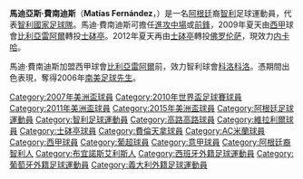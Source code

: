 {{noteta
|G1=laliga
|G2=南美球會
|G3=Football
|G4=uefa
|T=zh-hans:马蒂亚斯·费尔南德斯;zh-hk:馬迪亞斯·費南迪斯;zh-tw:馬蒂亞斯·費南德斯;
|1=zh-hans:马蒂亚斯;zh-hk:馬迪亞斯;zh-tw:馬蒂亞斯;
|2=zh-hans:马蒂·费尔南德斯;zh-hk:馬迪·費南迪斯;zh-tw:馬蒂·費南德斯;
|3=zh-hans:特维斯;zh-hk:迪維斯;zh-tw:特維斯;
|4=zh-hans:费尔南德斯;zh-hk:費南迪斯;zh-tw:費南德斯;
}}
{{Football player infobox
| name = 馬迪亞斯·費南迪斯<br>''Matías Fernández''
| image = Matias Fernandez 2015.jpg
| image_size = 250px
| fullname = Matías Ariel Fernández Fernández
| birth_date = {{birth date and age|1986|5|15|df=y}}
| birth_place = 阿根廷[[布宜諾斯艾利斯|布宜諾斯艾利斯]]
|            nickname = Mati（馬迪）, El Pelusa, Matigol
|              height = {{height|m=1.78}}
| currentclub = [[内卡哈俱乐部|内卡哈]]
| clubnumber = 14
|            position = [[前鋒_(足球)|前鋒]]、[[進攻中場|進攻中場]]
| youthyears1 = 1996–1998 | youthclubs1 = [[卡拉雷聯體育會|卡拉雷聯]]
| youthyears2 = 1998–2004 | youthclubs2 = [[科洛科洛竞技俱乐部|科洛科洛]]
| years1 = 2004–2006 | clubs1 = [[科洛科洛竞技俱乐部|科洛科洛]] | caps1 = 82 | goals1 = 37
| years2 = 2006–2009 | clubs2 = [[比利亞雷阿爾足球俱樂部|比利亞雷阿爾]] | caps2 = 71 | goals2 = 7
| years3 = 2009–2012 | clubs3 = [[葡萄牙士砵亭俱樂部|士砵亭]] | caps3 = 69 | goals3 = 12
| years4 = 2012–2017 | clubs4 = [[佛罗伦萨足球俱乐部|佛罗伦萨]] | caps4 = 96 | goals4 = 7
| years5 = 2016–2017 | clubs5 = → [[AC米兰|AC米兰]] | caps5 = 13 | goals5 = 1
| years6 = 2017– | clubs6 = [[内卡哈俱乐部|内卡哈]] | caps6 = 30 | goals6 = 4
| totalcaps = | totagoals = 
| nationalyears1 = 2005  | nationalteam1 = [[Chile_national_under-20_football_team|智利U20]] | nationalcaps1 = 13 | nationalgoals1 = 5
| nationalyears2 = 2005– | nationalteam2 = [[智利國家足球隊|智利]] | nationalcaps2 = 74 | nationalgoals2 = 14
|            pcupdate = 2015年5月31日
|            ntupdate = 2015年6月12日
}}
'''馬迪亞斯·費南迪斯'''（'''Matías Fernández'''，{{bd|1986年|5月15日|catidx=Fernandez, Matias}}）是一名[[阿根廷|阿根廷]]裔[[智利|智利]]足球運動員，代表[[智利國家足球隊|智利國家足球隊]]。馬迪·費南迪斯可擔任[[進攻中場|進攻中場]]或[[前鋒_(足球)|前鋒]]，2009年夏天由[[西甲|西甲]]球會[[比利亞雷阿爾足球俱樂部|比利亞雷阿爾]]轉投[[葡萄牙士砵亭俱樂部|士砵亭]]。2012年夏天再由[[葡萄牙士砵亭俱樂部|士砵亭]]轉投[[佛罗伦萨足球俱乐部|佛罗伦萨]]，現效力[[内卡哈俱乐部|内卡哈]]。

馬迪·費南迪斯加盟西甲球會[[比利亞雷阿爾足球俱樂部|比利亞雷阿爾]]前，效力智利球會[[科洛科洛竞技俱乐部|科洛科洛]]。憑期間出色表現，奪得2006年[[南美足球先生|南美足球先生]]。

{{start box}}
{{succession box|title=[[南美足球先生|南美足球先生]]|before=[[卡洛斯·特维斯|特维斯]]|after={{tsl|en|Salvador Cabañas||卡賓拿斯}}|years=2006}}
{{end box}}

{{Chile Squad 2010 World Cup}}
{{2015年美洲國家盃足球賽智利參賽名單}}
{{DEFAULTSORT:Fernandez, Matias}}
[[Category:2007年美洲盃球員|Category:2007年美洲盃球員]]
[[Category:2010年世界盃足球賽球員|Category:2010年世界盃足球賽球員]]
[[Category:2011年美洲盃球員|Category:2011年美洲盃球員]]
[[Category:2015年美洲盃球員|Category:2015年美洲盃球員]]
[[Category:阿根廷足球運動員|Category:阿根廷足球運動員]]
[[Category:智利足球運動員|Category:智利足球運動員]]
[[Category:高路高路球員|Category:高路高路球員]]
[[Category:維拉利爾球員|Category:維拉利爾球員]]
[[Category:士砵亭球員|Category:士砵亭球員]]
[[Category:費倫天拿球員|Category:費倫天拿球員]]
[[Category:AC米蘭球員|Category:AC米蘭球員]]
[[Category:西甲球員|Category:西甲球員]]
[[Category:葡超球員|Category:葡超球員]]
[[Category:意甲球員|Category:意甲球員]]
[[Category:阿根廷裔智利人|Category:阿根廷裔智利人]]
[[Category:布宜諾斯艾利斯人|Category:布宜諾斯艾利斯人]]
[[Category:西班牙外籍足球運動員|Category:西班牙外籍足球運動員]]
[[Category:葡萄牙外籍足球運動員|Category:葡萄牙外籍足球運動員]]
[[Category:義大利外籍足球運動員|Category:義大利外籍足球運動員]]